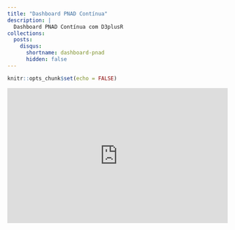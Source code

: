 ```yaml
---
title: "Dashboard PNAD Contínua"
description: |
  Dashboard PNAD Contínua com D3plusR
collections:
  posts:
    disqus: 
      shortname: dashboard-pnad
      hidden: false
---
```


```r
knitr::opts_chunk$set(echo = FALSE)
```

<style>
d-article {
  display: contents !important;
}

.wrapper {
	position: relative;
	padding-bottom: 56.25%; /* 16:9 */
	padding-top: 25px;
	height: 0;
}
.wrapper iframe {
	position: absolute;
	top: 0;
	left: 0;
	width: 100%;
	height: 100%;
}
</style>

<div class="wrapper">
<iframe src="https://paulofelipe.github.io/dashboard_pnad/" 
align = "center" width = "100%" height = "1000" frameborder="0"></iframe>
</div>


